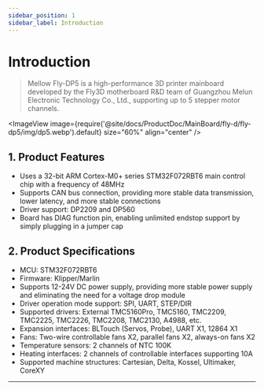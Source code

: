 ```yaml
---
sidebar_position: 1
sidebar_label: Introduction
---
```


# Introduction

> Mellow Fly-DP5 is a high-performance 3D printer mainboard developed by the Fly3D motherboard R&D team of Guangzhou Melun Electronic Technology Co., Ltd., supporting up to 5 stepper motor channels.

<ImageView image={require('@site/docs/ProductDoc/MainBoard/fly-d/fly-dp5/img/dp5.webp').default} size="60%" align="center" />

## **1. Product Features**

* Uses a 32-bit ARM Cortex-M0+ series STM32F072RBT6 main control chip with a frequency of 48MHz
* Supports CAN bus connection, providing more stable data transmission, lower latency, and more stable connections
* Driver support: DP2209 and DP560
* Board has DIAG function pin, enabling unlimited endstop support by simply plugging in a jumper cap

## 2. Product Specifications

* MCU: STM32F072RBT6
* Firmware: Klipper/Marlin
* Supports 12-24V DC power supply, providing more stable power supply and eliminating the need for a voltage drop module
* Driver operation mode support: SPI, UART, STEP/DIR
* Supported drivers: External TMC5160Pro, TMC5160, TMC2209, TMC2225, TMC2226, TMC2208, TMC2130, A4988, etc.
* Expansion interfaces: BLTouch (Servos, Probe), UART X1, 12864 X1
* Fans: Two-wire controllable fans X2, parallel fans X2, always-on fans X2
* Temperature sensors: 2 channels of NTC 100K
* Heating interfaces: 2 channels of controllable interfaces supporting 10A
* Supported machine structures: Cartesian, Delta, Kossel, Ultimaker, CoreXY


----
